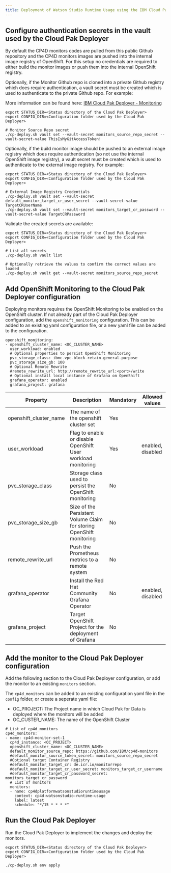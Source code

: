 ```yaml
---
title: Deployment of Watson Studio Runtime Usage using the IBM Cloud Pak Deployer 
---
```


## Configure authentication secrets in the vault used by the Cloud Pak Deployer

By default the CP4D monitors codes are pulled from this public Github repository and the CP4D monitors images are pushed into the internal image registry of OpenShift. For this setup no credentials are required to either build the monitor images or push them into the internal OpenShift registry.

Optionally, if the Monitor Github repo is cloned into a private Github registry which does require authentication, a vault secret must be created which is used to authenticate to the private Github repo. For example:

More information can be found here: [IBM Cloud Pak Deployer - Monitoring](https://ibm.github.io/cloud-pak-deployer/30-reference/configuration/monitoring/)

```
export STATUS_DIR=<Status directory of the Cloud Pak Deployer>
export CONFIG_DIR=<Configuration folder used by the Cloud Pak Deployer>

# Monitor Source Repo secret
./cp-deploy.sh vault set --vault-secret monitors_source_repo_secret --vault-secret-value ThisIsMyGitAccessToken!
```

Optionally, if the build monitor image should be pushed to an external image registry which does require authentication (so not use the internal OpenShift image registry), a vault secret must be created which is used to authenticate to the external image registry. For example:

```
export STATUS_DIR=<Status directory of the Cloud Pak Deployer>
export CONFIG_DIR=<Configuration folder used by the Cloud Pak Deployer>

# External Image Registry Credentials
./cp-deploy.sh vault set --vault-secret default_monitor_target_cr_user_secret --vault-secret-value TargetCRUserName
./cp-deploy.sh vault set --vault-secret monitors_target_cr_password --vault-secret-value TargetCRPassword
```

Validate the created secrets are available:
```
export STATUS_DIR=<Status directory of the Cloud Pak Deployer>
export CONFIG_DIR=<Configuration folder used by the Cloud Pak Deployer>

# List all secrets
./cp-deploy.sh vault list

# Optionally retrieve the values to confirm the correct values are loaded
./cp-deploy.sh vault get --vault-secret monitors_source_repo_secret
```

## Add OpenShift Monitoring to the Cloud Pak Deployer configuration

Deploying monitors requires the OpenShift Monitoring to be enabled on the OpenShift cluster. If not already part of the Cloud Pak Deployer configuration, add the `openshift_monitoring` configuration. This can be added to an existing yaml configuration file, or a new yaml file can be added to the configuration.

```
openshift_monitoring:
- openshift_cluster_name: <OC_CLUSTER_NAME>
  user_workload: enabled
  # Optional properties to persist OpenShift Monitoring
  pvc_storage_class: ibmc-vpc-block-retain-general-purpose
  pvc_storage_size_gb: 100
  # Optional Remote Rewrite
  #remote_rewrite_url: http://remote_rewrite_url:<port>/write
  # Optional install local instance of Grafana on OpenShift
  grafana_operator: enabled
  grafana_project: grafana
```


| Property | Description                                                          | Mandatory | Allowed values |
| -------- | -------------------------------------------------------------------- | --------- | -------------- |
| openshift_cluster_name  | The name of the openshift cluster set    | Yes       |   |
| user_workload | Flag to enable or disable OpenShift User workload monitoring | Yes       | enabled, disabled  |
| pvc_storage_class | Storage class used to persist the OpenShift monitoring | No       |  |
| pvc_storage_size_gb | Size of the Persistent Volume Claim for storing OpenShift monitoring | No       |  |
| remote_rewrite_url | Push the Prometheus metrics to a remote system | No       |  |
| grafana_operator | Install the Red Hat Community Grafana Operator | No       | enabled, disabled  |
| grafana_project | Target OpenShift Project for the deployment of Grafana | No       |  |



## Add the monitor to the Cloud Pak Deployer configuration

Add the following section to the Cloud Pak Deployer configuration, or add the monitor to an existing `monitors` section. 

The `cp4d_monitors` can be added to an existing configuration yaml file in the `config` folder, or create a seperate yaml file:
- OC_PROJECT: The Project name in which Cloud Pak for Data is deployed where the monitors will be added
- OC_CUSTER_NAME: The name of the OpenShift Cluster

```
# List of cp4d_monitors
cp4d_monitors:
- name: cp4d-monitor-set-1
  cp4d_instance: <OC_PROJECT>
  openshift_cluster_name: <OC_CLUSTER_NAME>
  default_monitor_source_repo: https://github.com/IBM/cp4d-monitors
  #default_monitor_source_token_secret: monitors_source_repo_secret
  #Optional target Container Registry
  #default_monitor_target_cr: de.icr.io/monitorrepo  
  #default_monitor_target_cr_user_secret: monitors_target_cr_username
  #default_monitor_target_cr_password_secret: monitors_target_cr_password
  # List of monitors
  monitors:
  - name: cp4dplatformwatsonstudioruntimeusage
    context: cp4d-watsonstudio-runtime-usage
    label: latest
    schedule: "*/15 * * * *"
```

## Run the Cloud Pak Deployer

Run the Cloud Pak Deployer to implement the changes and deploy the monitors. 

```
export STATUS_DIR=<Status directory of the Cloud Pak Deployer>
export CONFIG_DIR=<Configuration folder used by the Cloud Pak Deployer>

./cp-deploy.sh env apply
```
